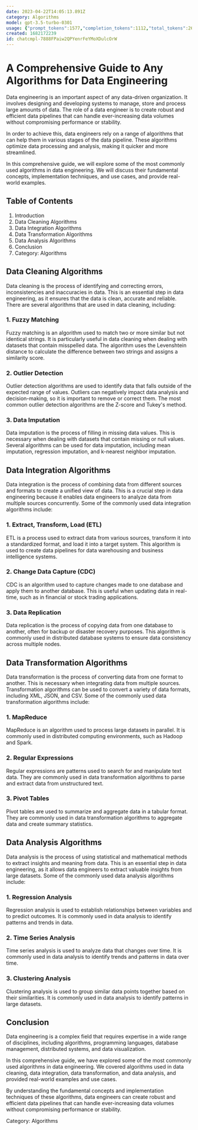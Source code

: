 ```yaml
---
date: 2023-04-22T14:05:13.891Z
category: Algorithms
model: gpt-3.5-turbo-0301
usage: {"prompt_tokens":1577,"completion_tokens":1112,"total_tokens":2689}
created: 1682172239
id: chatcmpl-7888FPaiw2QPYenrFeYMoXDulcOrW
---
```


# A Comprehensive Guide to Any Algorithms for Data Engineering

Data engineering is an important aspect of any data-driven organization. It involves designing and developing systems to manage, store and process large amounts of data. The role of a data engineer is to create robust and efficient data pipelines that can handle ever-increasing data volumes without compromising performance or stability.

In order to achieve this, data engineers rely on a range of algorithms that can help them in various stages of the data pipeline. These algorithms optimize data processing and analysis, making it quicker and more streamlined.

In this comprehensive guide, we will explore some of the most commonly used algorithms in data engineering. We will discuss their fundamental concepts, implementation techniques, and use cases, and provide real-world examples.

## Table of Contents

1. Introduction
2. Data Cleaning Algorithms
3. Data Integration Algorithms
4. Data Transformation Algorithms
5. Data Analysis Algorithms
6. Conclusion
7. Category: Algorithms


## Data Cleaning Algorithms

Data cleaning is the process of identifying and correcting errors, inconsistencies and inaccuracies in data. This is an essential step in data engineering, as it ensures that the data is clean, accurate and reliable. There are several algorithms that are used in data cleaning, including:

### 1. Fuzzy Matching

Fuzzy matching is an algorithm used to match two or more similar but not identical strings. It is particularly useful in data cleaning when dealing with datasets that contain misspelled data. The algorithm uses the Levenshtein distance to calculate the difference between two strings and assigns a similarity score.

### 2. Outlier Detection

Outlier detection algorithms are used to identify data that falls outside of the expected range of values. Outliers can negatively impact data analysis and decision-making, so it is important to remove or correct them. The most common outlier detection algorithms are the Z-score and Tukey's method.

### 3. Data Imputation

Data imputation is the process of filling in missing data values. This is necessary when dealing with datasets that contain missing or null values. Several algorithms can be used for data imputation, including mean imputation, regression imputation, and k-nearest neighbor imputation.

## Data Integration Algorithms

Data integration is the process of combining data from different sources and formats to create a unified view of data. This is a crucial step in data engineering because it enables data engineers to analyze data from multiple sources concurrently. Some of the commonly used data integration algorithms include:

### 1. Extract, Transform, Load (ETL)

ETL is a process used to extract data from various sources, transform it into a standardized format, and load it into a target system. This algorithm is used to create data pipelines for data warehousing and business intelligence systems.

### 2. Change Data Capture (CDC)

CDC is an algorithm used to capture changes made to one database and apply them to another database. This is useful when updating data in real-time, such as in financial or stock trading applications.

### 3. Data Replication

Data replication is the process of copying data from one database to another, often for backup or disaster recovery purposes. This algorithm is commonly used in distributed database systems to ensure data consistency across multiple nodes.

## Data Transformation Algorithms

Data transformation is the process of converting data from one format to another. This is necessary when integrating data from multiple sources. Transformation algorithms can be used to convert a variety of data formats, including XML, JSON, and CSV. Some of the commonly used data transformation algorithms include:

### 1. MapReduce

MapReduce is an algorithm used to process large datasets in parallel. It is commonly used in distributed computing environments, such as Hadoop and Spark.

### 2. Regular Expressions

Regular expressions are patterns used to search for and manipulate text data. They are commonly used in data transformation algorithms to parse and extract data from unstructured text.

### 3. Pivot Tables

Pivot tables are used to summarize and aggregate data in a tabular format. They are commonly used in data transformation algorithms to aggregate data and create summary statistics.

## Data Analysis Algorithms

Data analysis is the process of using statistical and mathematical methods to extract insights and meaning from data. This is an essential step in data engineering, as it allows data engineers to extract valuable insights from large datasets. Some of the commonly used data analysis algorithms include:

### 1. Regression Analysis

Regression analysis is used to establish relationships between variables and to predict outcomes. It is commonly used in data analysis to identify patterns and trends in data.

### 2. Time Series Analysis

Time series analysis is used to analyze data that changes over time. It is commonly used in data analysis to identify trends and patterns in data over time.

### 3. Clustering Analysis

Clustering analysis is used to group similar data points together based on their similarities. It is commonly used in data analysis to identify patterns in large datasets.

## Conclusion

Data engineering is a complex field that requires expertise in a wide range of disciplines, including algorithms, programming languages, database management, distributed systems, and data visualization.

In this comprehensive guide, we have explored some of the most commonly used algorithms in data engineering. We covered algorithms used in data cleaning, data integration, data transformation, and data analysis, and provided real-world examples and use cases.

By understanding the fundamental concepts and implementation techniques of these algorithms, data engineers can create robust and efficient data pipelines that can handle ever-increasing data volumes without compromising performance or stability.

Category: Algorithms